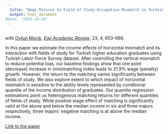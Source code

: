 ```yaml
---
  title: "Wage Returns to Field of Study-Occupation Mismatch in Turkish Graduate Labor Market: Quantile Regression Approach"
  output: html_document
#date: "2024-10-20"
---
```


  
## 
  with [Oytun Mecik](https://iibf.ogu.edu.tr/Personel/Detay/14/doc-dr-oytun-mecik), [*Ege Academic Review*](https://dergipark.org.tr/en/pub/eab), 23, 4, 653-666. 

In this paper we estimate the income effects of horizontal mismatch and its interaction with fields of study for Turkish higher education graduates using Turkish Labor Force Survey dataset. After controlling the vertical mismatch to reduce potential bias, our baseline findings show that one point (decrease) increase in (mis)matching index leads to 21.9% wage (penalty) growth. However, the return to the matching varies significantly between fields of study. We also explore extent to which impact of horizontal mismatch is sensitive to the ability levels represented by conditional quantile of the income distribution of graduates. Our quantile regression estimations point us heterogenous matching returns for different quantiles of fields of study. While positive wage effect of matching is significantly valid at the above and below the median income in six and three majors respectively, three majors’ negative matching is at above the median income.

[Link to the paper](https://dergipark.org.tr/en/pub/eab/issue/80426/1164097)

